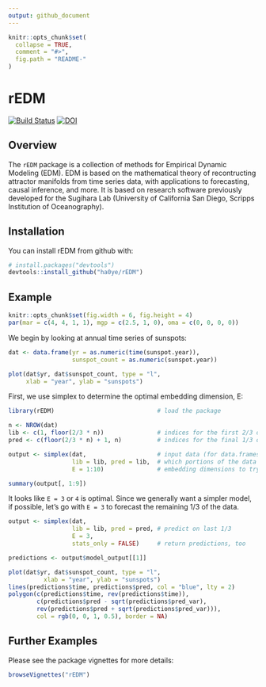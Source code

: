 ```yaml
---
output: github_document
---
```


<!-- README.md is generated from README.Rmd. Please edit that file -->

```r
knitr::opts_chunk$set(
  collapse = TRUE,
  comment = "#>",
  fig.path = "README-"
)
```

# rEDM
[![Build Status](https://travis-ci.org/ha0ye/rEDM.svg?branch=master)](https://travis-ci.org/ha0ye/rEDM.svg?branch=master)
[![DOI](https://zenodo.org/badge/DOI/10.5281/zenodo.596502.svg)](https://doi.org/10.5281/zenodo.596502)

## Overview

The `rEDM` package is a collection of methods for Empirical Dynamic Modeling (EDM). EDM is based on the mathematical theory of recontructing attractor manifolds from time series data, with applications to forecasting, causal inference, and more. It is based on research software previously developed for the Sugihara Lab (University of California San Diego, Scripps Institution of Oceanography).

## Installation

You can install rEDM from github with:

```r
# install.packages("devtools")
devtools::install_github("ha0ye/rEDM")
```

## Example

```r
knitr::opts_chunk$set(fig.width = 6, fig.height = 4)
par(mar = c(4, 4, 1, 1), mgp = c(2.5, 1, 0), oma = c(0, 0, 0, 0))
```

We begin by looking at annual time series of sunspots:

```r
dat <- data.frame(yr = as.numeric(time(sunspot.year)), 
                  sunspot_count = as.numeric(sunspot.year))

plot(dat$yr, dat$sunspot_count, type = "l", 
     xlab = "year", ylab = "sunspots")
```

First, we use simplex to determine the optimal embedding dimension, E:
```r
library(rEDM)                             # load the package

n <- NROW(dat)
lib <- c(1, floor(2/3 * n))               # indices for the first 2/3 of the time series
pred <- c(floor(2/3 * n) + 1, n)          # indices for the final 1/3 of the time series

output <- simplex(dat,                    # input data (for data.frames, uses 2nd column)
                  lib = lib, pred = lib,  # which portions of the data to train and predict
                  E = 1:10)               # embedding dimensions to try

summary(output[, 1:9])
```

It looks like `E = 3` or `4` is optimal. Since we generally want a simpler model, if possible, let's go with `E = 3` to forecast the remaining 1/3 of the data.

```r
output <- simplex(dat,
                  lib = lib, pred = pred, # predict on last 1/3
                  E = 3, 
                  stats_only = FALSE)     # return predictions, too

predictions <- output$model_output[[1]]

plot(dat$yr, dat$sunspot_count, type = "l", 
          xlab = "year", ylab = "sunspots")
lines(predictions$time, predictions$pred, col = "blue", lty = 2)
polygon(c(predictions$time, rev(predictions$time)), 
        c(predictions$pred - sqrt(predictions$pred_var), 
        rev(predictions$pred + sqrt(predictions$pred_var))), 
        col = rgb(0, 0, 1, 0.5), border = NA)
```

## Further Examples

Please see the package vignettes for more details:
```r
browseVignettes("rEDM")
```

